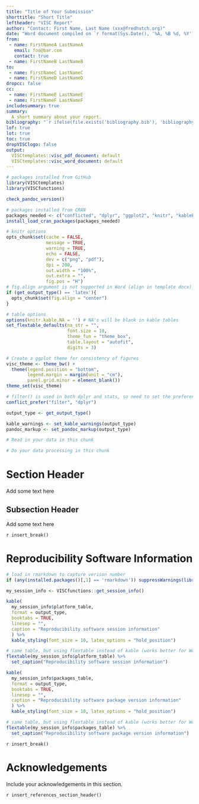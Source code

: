```yaml
---
title: "Title of Your Submission"
shorttitle: "Short Title"
leftheader: "VISC Report"
author: "Contact: First Name, Last Name (xxx@fredhutch.org)"
date: "Word document compiled on `r format(Sys.Date(), '%A, %B %d, %Y')`"
from:
 - name: FirstNameA LastNameA
   email: foo@bar.com
   contact: true
 - name: FirstNameB LastNameB
to:
 - name: FirstNameC LastNameC
 - name: FirstNameD LastNameD
dropcc: false
cc:
 - name: FirstNameE LastNameE
 - name: FirstNameF LastNameF
includesummary: true
summary: 
  A short summary about your report. 
bibliography: "`r ifelse(file.exists('bibliography.bib'), 'bibliography.bib', rprojroot::find_rstudio_root_file('docs', 'bibliography.bib'))`"
lof: true
lot: true
toc: true
dropVISClogo: false
output: 
  VISCtemplates::visc_pdf_document: default
  VISCtemplates::visc_word_document: default
---
```


<!---
This section is required according to WI-0010.
Program Name:
Creation Date:
Full name of author:
Project or Protocol:
Purpose or description of program:
Location of program:
Location of input data:
--->

```r

# packages installed from GitHub
library(VISCtemplates)
library(VISCfunctions)

check_pandoc_version()

# packages installed from CRAN
packages_needed <- c("conflicted", "dplyr", "ggplot2", "knitr", "kableExtra", "flextable", "rprojroot")
install_load_cran_packages(packages_needed)

# knitr options
opts_chunk$set(cache = FALSE,
               message = TRUE,
               warning = TRUE,
               echo = FALSE, 
               dev = c("png", "pdf"),
               dpi = 200,
               out.width = "100%", 
               out.extra = "",
               fig.pos = "H")
# fig.align argument is not supported in Word (align in template docx)
if (get_output_type() == 'latex'){
  opts_chunk$set(fig.align = "center")
}

# table options
options(knitr.kable.NA = '') # NA's will be blank in kable tables
set_flextable_defaults(na_str = "",
                       font.size = 10,
                       theme_fun = "theme_box",
                       table.layout = "autofit",
                       digits = 3)

# Create a ggplot theme for consistency of figures
visc_theme <- theme_bw() + 
  theme(legend.position = "bottom", 
        legend.margin = margin(unit = "cm"),
        panel.grid.minor = element_blank())
theme_set(visc_theme)
```

```r

# filter() is used in both dplyr and stats, so need to set the preference to dplyr
conflict_prefer("filter", "dplyr")
```

```r

output_type <- get_output_type()

kable_warnings <- set_kable_warnings(output_type)
pandoc_markup <- set_pandoc_markup(output_type)
```

```r

# Read in your data in this chunk

```

```r

# Do your data processing in this chunk

```

\newpage

# Section Header

Add some text here

## Subsection Header

Add some text here

`r insert_break()`

# Reproducibility Software Information

```r
# load in rmarkdown to capture verison number
if (any(installed.packages()[,1] == 'rmarkdown')) suppressWarnings(library(rmarkdown))

my_session_info <- VISCfunctions::get_session_info()

kable(
  my_session_info$platform_table, 
  format = output_type, 
  booktabs = TRUE, 
  linesep = "", 
  caption = "Reproducibility software session information"
  ) %>% 
  kable_styling(font_size = 10, latex_options = "hold_position")

# same table, but using flextable instead of kable (works better for Word output)
flextable(my_session_info$platform_table) %>%
  set_caption("Reproducibility software session information")
```

```r

kable(
  my_session_info$packages_table, 
  format = output_type,
  booktabs = TRUE, 
  linesep = "", 
  caption = "Reproducibility software package version information"
  ) %>% 
  kable_styling(font_size = 10, latex_options = "hold_position")

# same table, but using flextable instead of kable (works better for Word output)
flextable(my_session_info$packages_table) %>%
  set_caption("Reproducibility software package version information")
```

`r insert_break()`

# Acknowledgements

Include your acknowledgements in this section.

\newpage

`r insert_references_section_header()`
